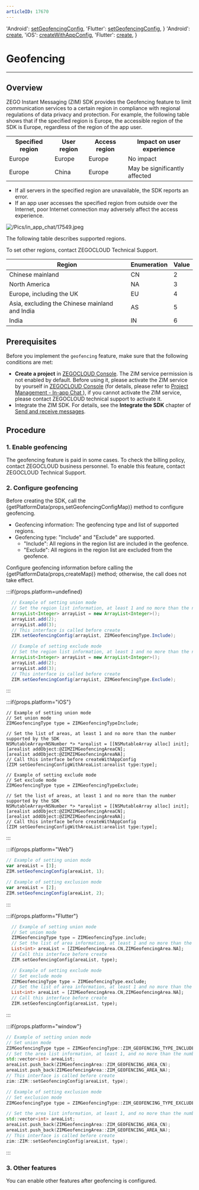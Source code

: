 ```yaml
---
articleID: 17670
---
```



  'Android': <a href='@setGeofencingConfig' target='_blank'>setGeofencingConfig</a>,
  'Flutter': <a href='https://pub.dev/documentation/zego_zim/latest/zego_zim/ZIM/setGeofencingConfig.html' target='_blank'>setGeofencingConfig</a>,
}
  'Android': <a href='@create' target='_blank'>create</a>,
  'iOS': <a href='@createWithAppConfig' target='_blank'>createWithAppConfig</a>,
  'Flutter': <a href='https://pub.dev/documentation/zego_zim/latest/zego_zim/ZIM/create.html' target='_blank'>create</a>,
}

# Geofencing

---

## Overview


ZEGO Instant Messaging (ZIM) SDK provides the Geofencing feature to limit communication services to a certain region in compliance with regional regulations of data privacy and protection. For example, the following table shows that if the specified region is Europe, the accessible region of the SDK is Europe, regardless of the region of the app user.

<table>
<tbody><tr>
<th>Specified region</th>
<th>User region</th>
<th>Access region</th>
<th>Impact on user experience</th>
</tr>
<tr>
<td>Europe</td>
<td>Europe</td>
<td>Europe</td>
<td>No impact</td>
</tr>
<tr>
<td>Europe</td>
<td>China</td>
<td>Europe</td>
<td>May be significantly affected</td>
</tr>
</tbody></table>

<Warning title="Warning">

- If all servers in the specified region are unavailable, the SDK reports an error.
- If an app user accesses the specified region from outside over the Internet, poor Internet connection may adversely affect the access experience.
</Warning>


![/Pics/in_app_chat/17549.jpeg](//doc.oa.zego.im/Pics/in_app_chat/17549.jpeg)

The following table describes supported regions.

<Note title="Note">

To set other regions, contact ZEGOCLOUD Technical Support.
</Note>


| Region| Enumeration| Value|
|----------|----------|----------|
| Chinese mainland| CN| 2|
| North America| NA| 3|
| Europe, including the UK| EU| 4|
| Asia, excluding the Chinese mainland and India| AS| 5|
| India| IN| 6|


## Prerequisites

Before you implement the `geofencing` feature, make sure that the following conditions are met:

- **Create a project** in [ZEGOCLOUD Console](https://console.zegocloud.com). The ZIM service permission is not enabled by default. Before using it, please activate the ZIM service by yourself in [ZEGOCLOUD Console](https://console.zegocloud.com) (for details, please refer to [Project Management - In-app Chat ](#15174)), if you cannot activate the ZIM service, please contact ZEGOCLOUD technical support to activate it.
- Integrate the ZIM SDK. For details, see the **Integrate the SDK** chapter of [Send and receive messages](!Implementation_of_sending_and_receiving).

## Procedure

### 1\. Enable geofencing

The geofencing feature is paid in some cases. To check the billing policy, contact ZEGOCLOUD business personnel. To enable this feature, contact ZEGOCLOUD Technical Support.



### 2\. Configure geofencing

Before creating the SDK, call the {getPlatformData(props,setGeofencingConfigMap)} method to configure geofencing.

- Geofencing information: The geofencing type and list of supported regions.
- Geofencing type: "Include" and "Exclude" are supported.
    - "Include": All regions in the region list are included in the geofence.
    - "Exclude": All regions in the region list are excluded from the geofence.


<Warning title="Warning">

Configure geofencing information before calling the {getPlatformData(props,createMap)} method; otherwise, the call does not take effect.
</Warning>

:::if{props.platform=undefined}
<CodeGroup>

```java title="Union mode example"
  // Example of setting union mode
  // Set the region list information, at least 1 and no more than the number supported by the SDK
  ArrayList<Integer> arrayList = new ArrayList<Integer>();
  arrayList.add(2);
  arrayList.add(3);
  // This interface is called before create
  ZIM.setGeofencingConfig(arrayList, ZIMGeofencingType.Include);
  ```
```java title="Exclude mode example"
  // Example of setting exclude mode
  // Set the region list information, at least 1 and no more than the number supported by the SDK
  ArrayList<Integer> arrayList = new ArrayList<Integer>();
  arrayList.add(2);
  arrayList.add(3);
  // This interface is called before create
  ZIM.setGeofencingConfig(arrayList, ZIMGeofencingType.Exclude);
  ```
</CodeGroup>

:::

:::if{props.platform="iOS"}
<CodeGroup>

```objc title="Union mode example"
// Example of setting union mode
// Set union mode
ZIMGeofencingType type = ZIMGeofencingTypeInclude;

// Set the list of areas, at least 1 and no more than the number supported by the SDK
NSMutableArray<NSNumber *> *arealist = [[NSMutableArray alloc] init];
[arealist addObject:@ZIMZIMGeofencingAreaCN];
[arealist addObject:@ZIMZIMGeofencingAreaNA];
// Call this interface before createWithAppConfig
[ZIM setGeofencingConfigWithAreaList:arealist type:type];
```
```objc title="Exclude mode example"
// Example of setting exclude mode
// Set exclude mode
ZIMGeofencingType type = ZIMGeofencingTypeExclude;
    
// Set the list of areas, at least 1 and no more than the number supported by the SDK
NSMutableArray<NSNumber *> *arealist = [[NSMutableArray alloc] init];
[arealist addObject:@ZIMZIMGeofencingAreaCN];
[arealist addObject:@ZIMZIMGeofencingAreaNA];
// Call this interface before createWithAppConfig
[ZIM setGeofencingConfigWithAreaList:arealist type:type];
```
</CodeGroup>

:::

:::if{props.platform="Web"}
<CodeGroup>
```JavaScript title="Union mode example"
// Example of setting union mode
var areaList = [3];
ZIM.setGeofencingConfig(areaList, 1);
```
```JavaScript title="Exclude mode example"
// Example of setting exclusion mode
var areaList = [2];
ZIM.setGeofencingConfig(areaList, 2);
```
</CodeGroup>
:::

:::if{props.platform="Flutter"}
<CodeGroup>
```dart title="Union mode example"
  // Example of setting union mode
  // Set union mode
  ZIMGeofencingType type = ZIMGeofencingType.include;
  // Set the list of area information, at least 1 and no more than the maximum supported by the SDK
  List<int> areaList = [ZIMGeofencingArea.CN,ZIMGeofencingArea.NA];
  // Call this interface before create
  ZIM.setGeofencingConfig(areaList, type);
  ```
```dart title="Exclude mode example"
  // Example of setting exclude mode
  // Set exclude mode
  ZIMGeofencingType type = ZIMGeofencingType.exclude;
  // Set the list of area information, at least 1 and no more than the maximum supported by the SDK
  List<int> areaList = [ZIMGeofencingArea.CN,ZIMGeofencingArea.NA];
  // Call this interface before create
  ZIM.setGeofencingConfig(areaList, type);
  ```
</CodeGroup>
:::

:::if{props.platform="window"}
<CodeGroup>
```cpp title="Include mode"
// Example of setting union mode
// Set union mode
ZIMGeofencingType type = ZIMGeofencingType::ZIM_GEOFENCING_TYPE_INCLUDE;
// Set the area list information, at least 1, and no more than the number supported by the SDK
std::vector<int> areaList;
areaList.push_back(ZIMGeofencingArea::ZIM_GEOFENCING_AREA_CN);
areaList.push_back(ZIMGeofencingArea::ZIM_GEOFENCING_AREA_NA);
// This interface is called before create
zim::ZIM::setGeofencingConfig(areaList, type);
```

```cpp title="Exclude mode example"
// Example of setting exclusion mode
// Set exclusion mode
ZIMGeofencingType type = ZIMGeofencingType::ZIM_GEOFENCING_TYPE_EXCLUDE;

// Set the area list information, at least 1, and no more than the number supported by the SDK
std::vector<int> areaList;
areaList.push_back(ZIMGeofencingArea::ZIM_GEOFENCING_AREA_CN);
areaList.push_back(ZIMGeofencingArea::ZIM_GEOFENCING_AREA_NA);
// This interface is called before create
zim::ZIM::setGeofencingConfig(areaList, type);
```
</CodeGroup>
:::



### 3\. Other features

You can enable other features after geofencing is configured.


